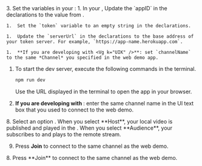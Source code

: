 <PlatformWrapper platform="web">
3. Set the variables in your <Vpl k="CLIENT" />:
    1.  In your <Vpl k="CLIENT" />, Update the `appID` in the declarations to the value from <Vg k="CONSOLE" /> .

    1.  Set the `token` variable to an empty string in the declarations.

    1.  Update the `serverUrl` in the declarations to the base address of your token server. For example, `https://app-name.herokuapp.com`.

    1.  **If you are developing with <Vg k="UIK" />**: set `channelName` to the same *Channel* you specified in the web demo app.

1.  To start the dev server, execute the following commands in the terminal.

    ``` bash
    npm run dev
    ```

    Use the URL displayed in the terminal to open the app in your browser.

1.  **If you are developing with <Vg k="VSDK" />**: enter the same channel name in the UI text box that you used to connect to the <Vg k="COMPANY" /> web demo.

<ProductWrapper product="interactive-live-streaming">
8.  Select an option . When you select **Host**, your local video is published and played in the <Vpl k="CLIENT" />. When you select **Audience**, your <Vpl k="CLIENT" /> subscribes to and plays to the remote stream. 

9. Press **Join** to connect to the same channel as the web demo.
</ProductWrapper>

<ProductWrapper product = "video-calling">
8. Press **Join** to connect to the same channel as the web demo.
</ProductWrapper>

</PlatformWrapper>
